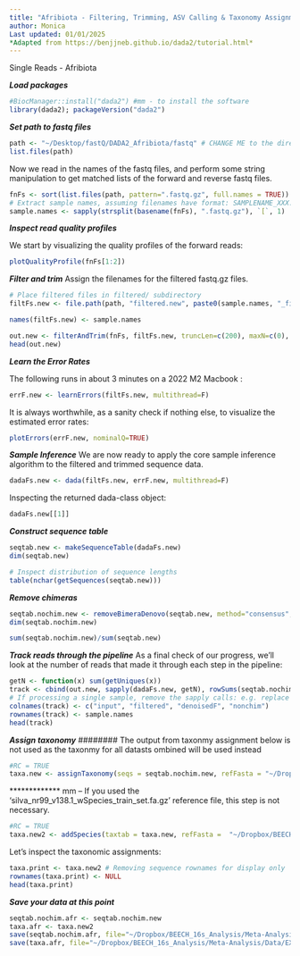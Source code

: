 ```yaml
---
title: "Afribiota - Filtering, Trimming, ASV Calling & Taxonomy Assignment"
author: Monica
Last updated: 01/01/2025
*Adapted from https://benjjneb.github.io/dada2/tutorial.html*
---
```


Single Reads - Afribiota

***Load packages***
```r
#BiocManager::install("dada2") #mm - to install the software
library(dada2); packageVersion("dada2")
```

***Set path to fastq files***

```r
path <- "~/Desktop/fastQ/DADA2_Afribiota/fastq" # CHANGE ME to the directory containing the fastq files after unzipping.
list.files(path)
```

Now we read in the names of the fastq files, and perform some string manipulation to get matched lists of the forward and reverse fastq files.

```r
fnFs <- sort(list.files(path, pattern=".fastq.gz", full.names = TRUE))
# Extract sample names, assuming filenames have format: SAMPLENAME_XXX.fastq
sample.names <- sapply(strsplit(basename(fnFs), ".fastq.gz"), `[`, 1)
```

***Inspect read quality profiles***

We start by visualizing the quality profiles of the forward reads:
```r
plotQualityProfile(fnFs[1:2])
```
***Filter and trim***
Assign the filenames for the filtered fastq.gz files.
```r
# Place filtered files in filtered/ subdirectory
filtFs.new <- file.path(path, "filtered.new", paste0(sample.names, "_filt.new.fastq.gz"))

names(filtFs.new) <- sample.names
```

```r
out.new <- filterAndTrim(fnFs, filtFs.new, truncLen=c(200), maxN=c(0), maxEE=c(2), truncQ=c(2), rm.phix=TRUE, compress=TRUE, multithread=F) # On Windows set multithread=FALSE
head(out.new)

```

***Learn the Error Rates***

The following runs in about 3 minutes on a 2022 M2 Macbook :
```r
errF.new <- learnErrors(filtFs.new, multithread=F)
```

It is always worthwhile, as a sanity check if nothing else, to visualize the estimated error rates:
```r
plotErrors(errF.new, nominalQ=TRUE)
```

***Sample Inference***
We are now ready to apply the core sample inference algorithm to the filtered and trimmed sequence data.
```r
dadaFs.new <- dada(filtFs.new, errF.new, multithread=F)
```

Inspecting the returned dada-class object:
```r
dadaFs.new[[1]]
```

***Construct sequence table***
```r
seqtab.new <- makeSequenceTable(dadaFs.new)
dim(seqtab.new)
```

```r
# Inspect distribution of sequence lengths
table(nchar(getSequences(seqtab.new)))
```

***Remove chimeras***
```r
seqtab.nochim.new <- removeBimeraDenovo(seqtab.new, method="consensus", multithread=F, verbose=TRUE)
dim(seqtab.nochim.new)
```

```r
sum(seqtab.nochim.new)/sum(seqtab.new)
```

***Track reads through the pipeline***
As a final check of our progress, we’ll look at the number of reads that made it through each step in the pipeline:
```r
getN <- function(x) sum(getUniques(x))
track <- cbind(out.new, sapply(dadaFs.new, getN), rowSums(seqtab.nochim.new))
# If processing a single sample, remove the sapply calls: e.g. replace sapply(dadaFs, getN) with getN(dadaFs)
colnames(track) <- c("input", "filtered", "denoisedF", "nonchim")
rownames(track) <- sample.names
head(track)
```

***Assign taxonomy*** ######## The output from taxonmy assignment below is not used as the taxonmy for all datasts ombined will be used instead
```r
#RC = TRUE
taxa.new <- assignTaxonomy(seqs = seqtab.nochim.new, refFasta = "~/Dropbox/BEECH_16s_Analysis/Data/Tax/silva_nr99_v138.1_train_set.fa.gz", tryRC = T, multithread=F)
```


************* mm -- If you used the 'silva_nr99_v138.1_wSpecies_train_set.fa.gz' reference file, this step is not necessary.
```r
#RC = TRUE
taxa.new2 <- addSpecies(taxtab = taxa.new, refFasta =  "~/Dropbox/BEECH_16s_Analysis/Data/Tax/silva_species_assignment_v138.1.fa.gz", tryRC = T)

```

Let’s inspect the taxonomic assignments:
```r
taxa.print <- taxa.new2 # Removing sequence rownames for display only
rownames(taxa.print) <- NULL
head(taxa.print)
```

***Save your data at this point***
```r
seqtab.nochim.afr <- seqtab.nochim.new
taxa.afr <- taxa.new2
save(seqtab.nochim.afr, file="~/Dropbox/BEECH_16s_Analysis/Meta-Analysis/Data/ExtDat_Afr_CountTab.RData") #Count table
save(taxa.afr, file="~/Dropbox/BEECH_16s_Analysis/Meta-Analysis/Data/EXtDat_Afr_TaxTab.RData") #Taxonomy table
```

